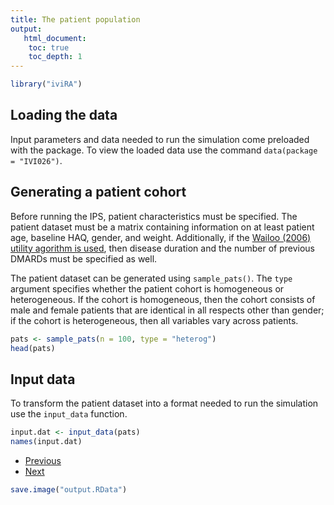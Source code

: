 ```yaml
---
title: The patient population
output: 
   html_document:
    toc: true
    toc_depth: 1
--- 
```


```r
library("iviRA")
```

## Loading the data
Input parameters and data needed to run the simulation come preloaded with the package. To view the loaded data use the command `data(package = "IVI026")`.

## Generating a patient cohort
Before running the IPS, patient characteristics must be specified. The patient dataset must be a matrix containing information on at least patient age, baseline HAQ, gender, and weight. Additionally, if the [Wailoo (2006)](https://www.sheffield.ac.uk/polopoly_fs/1.43356!/file/AHRQ-final-report.pdf) [utility agorithm is used](05-qalys.html), then disease duration and the number of previous DMARDs must be specified as well. 

The patient dataset can be generated using `sample_pats()`. The `type` argument specifies whether the patient cohort is homogeneous or heterogeneous. If the cohort is homogeneous, then the cohort consists of male and female patients that are identical in all respects other than gender; if the cohort is heterogeneous, then all variables vary across patients.

```r
pats <- sample_pats(n = 100, type = "heterog")
head(pats)
```

## Input data
To transform the patient dataset into a format needed to run the simulation use the  `input_data` function.

```r
input.dat <- input_data(pats)
names(input.dat)
```

<div>
<ul class="pager">
  <li class="previous"><a href="01-intro.html">Previous</a></li>
  <li class="next"><a href="03-parameters.html">Next</a></li>
</ul>
</div>

```r
save.image("output.RData")
```